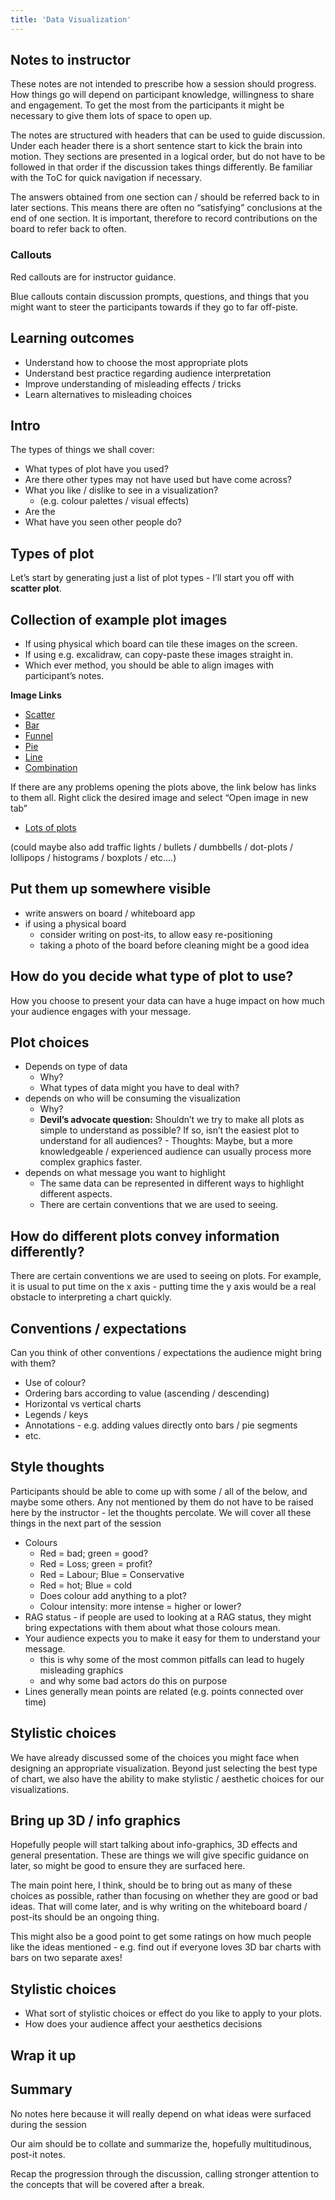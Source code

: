 ```yaml
---
title: 'Data Visualization'
---
```


::: {.callout-important icon="false" collapse="true"}
## Notes to instructor

These notes are not intended to prescribe how a session should progress.
How things go will depend on participant knowledge, willingness to share and engagement.
To get the most from the participants it might be necessary to give them lots of space to open up.

The notes are structured with headers that can be used to guide discussion.
Under each header there is a short sentence start to kick the brain into motion.
They sections are presented in a logical order, but do not have to be followed in that order if the discussion takes things differently.
Be familiar with the ToC for quick navigation if necessary.

The answers obtained from one section can / should be referred back to in later sections.
This means there are often no "satisfying" conclusions at the end of one section.
It is important, therefore to record contributions on the board to refer back to often.

### Callouts

Red callouts are for instructor guidance.

Blue callouts contain discussion prompts, questions, and things that you might want to steer the participants towards if they go to far off-piste.
:::

## Learning outcomes

-   Understand how to choose the most appropriate plots
-   Understand best practice regarding audience interpretation
-   Improve understanding of misleading effects / tricks
-   Learn alternatives to misleading choices

## Intro

The types of things we shall cover:

-   What types of plot have you used?
-   Are there other types may not have used but have come across?
-   What you like / dislike to see in a visualization?
    -   (e.g. colour palettes / visual effects)
-   Are the
-   What have you seen other people do?

## Types of plot

Let's start by generating just a list of plot types - I'll start you off with **scatter plot**.

::: {.callout-important icon="false" collapse="true"}
## Collection of example plot images

-   If using physical which board can tile these images on the screen.\
-   If using e.g. excalidraw, can copy-paste these images straight in.\
-   Which ever method, you should be able to align images with participant's notes.

**Image Links**

-   [Scatter](../../images/scatter.png){.external target="_blank"}
-   [Bar](../../images/funnel-vs-bar1_funnel.png){.external target="_blank"}
-   [Funnel](../../images/funnel-vs-bar2_bar_clr.png){.external target="_blank"}
-   [Pie](../../images/pie_three_cats.png){.external target="_blank"}
-   [Line](../../images/interest-rates-c.png){.external target="_blank"}
-   [Combination](../../images/d2-s2_growth-plot.png){.external target="_blank"}

If there are any problems opening the plots above, the link below has links to them all.
Right click the desired image and select "Open image in new tab"

-   [Lots of plots](all-da-plotz.html){.external target="_blank"}

(could maybe also add traffic lights / bullets / dumbbells / dot-plots / lollipops / histograms / boxplots / etc....)
:::

::: {.callout-note icon="false"}
## Put them up somewhere visible

-   write answers on board / whiteboard app
-   if using a physical board
    -   consider writing on post-its, to allow easy re-positioning
    -   taking a photo of the board before cleaning might be a good idea
:::

## How do you decide what type of plot to use?

How you choose to present your data can have a huge impact on how much your audience engages with your message.

::: {.callout-note icon="false"}
## Plot choices

-   Depends on type of data
    -   Why?
    -   What types of data might you have to deal with?
-   depends on who will be consuming the visualization
    -   Why?
    -   **Devil's advocate question:** Shouldn't we try to make all plots as simple to understand as possible? If so, isn't the easiest plot to understand for all audiences? - Thoughts: Maybe, but a more knowledgeable / experienced audience can usually process more complex graphics faster.
-   depends on what message you want to highlight
    -   The same data can be represented in different ways to highlight different aspects.
    -   There are certain conventions that we are used to seeing.\
:::

## How do different plots convey information differently?

There are certain conventions we are used to seeing on plots.
For example, it is usual to put time on the x axis - putting time the y axis would be a real obstacle to interpreting a chart quickly.

::: {.callout-note icon="false"}
## Conventions / expectations

Can you think of other conventions / expectations the audience might bring with them?

-   Use of colour?
-   Ordering bars according to value (ascending / descending)
-   Horizontal vs vertical charts
-   Legends / keys
-   Annotations - e.g. adding values directly onto bars / pie segments
-   etc.
:::

::: {.callout-important icon="false" collapse="true"}
## Style thoughts

Participants should be able to come up with some / all of the below, and maybe some others.
Any not mentioned by them do not have to be raised here by the instructor - let the thoughts percolate.
We will cover all these things in the next part of the session

-   Colours
    -   Red = bad; green = good?
    -   Red = Loss; green = profit?
    -   Red = Labour; Blue = Conservative
    -   Red = hot; Blue = cold
    -   Does colour add anything to a plot?
    -   Colour intensity: more intense = higher or lower?
-   RAG status - if people are used to looking at a RAG status, they might bring expectations with them about what those colours mean.
-   Your audience expects you to make it easy for them to understand your message.
    -   this is why some of the most common pitfalls can lead to hugely misleading graphics
    -   and why some bad actors do this on purpose
-   Lines generally mean points are related (e.g. points connected over time)
:::

## Stylistic choices

We have already discussed some of the choices you might face when designing an appropriate visualization.
Beyond just selecting the best type of chart, we also have the ability to make stylistic / aesthetic choices for our visualizations.

::: {.callout-important icon="false" collapse="true"}
## Bring up 3D / info graphics

Hopefully people will start talking about info-graphics, 3D effects and general presentation.
These are things we will give specific guidance on later, so might be good to ensure they are surfaced here.

The main point here, I think, should be to bring out as many of these choices as possible, rather than focusing on whether they are good or bad ideas.
That will come later, and is why writing on the whiteboard board / post-its should be an ongoing thing.

This might also be a good point to get some ratings on how much people like the ideas mentioned - e.g. find out if everyone loves 3D bar charts with bars on two separate axes!
:::

::: {.callout-note icon="false"}
## Stylistic choices

-   What sort of stylistic choices or effect do you like to apply to your plots.
-   How does your audience affect your aesthetics decisions
:::

## Wrap it up

::: {.callout-important icon="false"}
## Summary

No notes here because it will really depend on what ideas were surfaced during the session

Our aim should be to collate and summarize the, hopefully multitudinous, post-it notes.

Recap the progression through the discussion, calling stronger attention to the concepts that will be covered after a break.
:::
